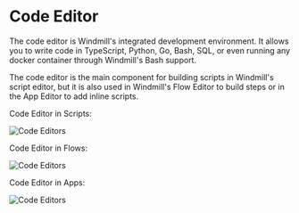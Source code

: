 
# Code Editor

The code editor is Windmill's integrated development environment. It allows you to write code in TypeScript, Python, Go, Bash, SQL, or even running any docker container through Windmill's Bash support.

The code editor is the main component for building scripts in Windmill's script editor, but it is also used in Windmill's Flow Editor to build steps or in the App Editor to add inline scripts.

Code Editor in Scripts:

![Code Editors](../assets/code_editor/code_editor_script.png "Code Editor in Scripts")

Code Editor in Flows:

![Code Editors](../assets/code_editor/code_editor_flow.png "Code Editor in Flows")

Code Editor in Apps:

![Code Editors](../assets/code_editor/code_editor_app.png "Code Editor in Apps")

<div class="grid grid-cols-2 gap-6 mb-4">
	<DocCard
		title="Script Editor"
		description="Scripts are the basic building blocks that can be written in Typescript, Python, Go, Bash or launch docker containers."
		href="/docs/script_editor"
	/>
	<DocCard
		title="Flow Editor"
		description="Flows are state machines represented as DAGs that compose steps together to build workflows and ETLs."
		href="/docs/flows/flow_editor"
		color="teal"
	/>
	<DocCard
		title="App Editor"
		description="Apps are customized, user-friendly interfaces built using a drag-and-drop editor."
		href="/docs/apps/app_editor"
		color="orange"
	/>
</div>